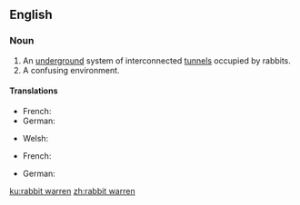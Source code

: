 ==English==

===Noun===
{{en-noun|head=[[rabbit]] [[warren]]}}

# An [[underground]] system of interconnected [[tunnel]]s occupied by rabbits.
# A confusing environment.

====Translations====
{{trans-top|An [[underground]] system of interconnected [[tunnel]]s occupied by rabbits}}
* French: {{t+|fr|garenne|f}}
* German: {{t|de|Gänge des Kaninchenbaus|p}}
{{trans-mid}}
* Welsh: {{t|cy|cwningar|m}}
{{trans-bottom}}

{{trans-top|A confusing environment}}
* French: {{t+|fr|labyrinthe|m}}
{{trans-mid}}
* German: {{t+|de|Labyrinth|n}}
{{trans-bottom}}

[[ku:rabbit warren]]
[[zh:rabbit warren]]